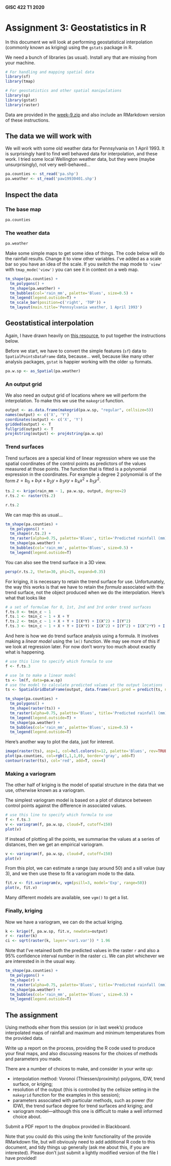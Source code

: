 #### GISC 422 T1 2020
# Assignment 3: Geostatistics in R
In this document we will look at performing geostatistical interpolation (commonly known as kriging) using the `gstats` package in R.

We need a bunch of libraries (as usual). Install any that are missing from your machine.
```r
# For handling and mapping spatial data
library(sf)
library(tmap) 

# For geostatistics and other spatial manipulations
library(sp)
library(gstat)
library(raster)
```
Data are provided in the [week-9.zip](zip file) and also include an RMarkdown version of these instructions.

## The data we will work with
We will work with some old weather data for Pennsylvania on 1 April 1993. It is surprisingly hard to find well behaved data for interpolation, and these work. I tried some local Wellington weather data, but they were (maybe unsurprisingly), not very well-behaved...
```r
pa.counties <- st_read('pa.shp')
pa.weather <- st_read('paw19930401.shp')
```

## Inspect the data
### The base map
```r
pa.counties
```
### The weather data
```r
pa.weather
```

Make some simple maps to get some idea of things. The code below will do the rainfall results. Change it to view other variables. I've added as a scale bar so you have an idea of the scale. If you switch the map mode to `'view'` with `tmap_mode('view')` you can see it in context on a web map.
```r
tm_shape(pa.counties) +
  tm_polygons() +
  tm_shape(pa.weather) +
  tm_bubbles(col='rain_mm', palette='Blues', size=0.5) +
  tm_legend(legend.outside=T) +
  tm_scale_bar(position=c('right', 'TOP')) +
  tm_layout(main.title='Pennsylvania weather, 1 April 1993')
```

## Geostatistical interpolation
Again, I have drawn heavily on [this resource](https://mgimond.github.io/Spatial/interpolation-in-r.html), to put together the instructions below.

Before we start, we have to convert the simple features (`sf`) data to `SpatialPointsDataFrame` data, because... well, because like many other analysis packages, `gstat` is happier working with the older `sp` formats.
```r
pa.w.sp <- as_Spatial(pa.weather)
```

### An output grid
We also need an output grid of locations where we will perform the interpolation. To make this we use the `makegrid` function.
```r
output <- as.data.frame(makegrid(pa.w.sp, "regular", cellsize=5))
names(output) <- c('X', 'Y')
coordinates(output) <- c('X', 'Y')
gridded(output) <- T
fullgrid(output) <- T
proj4string(output) <- proj4string(pa.w.sp)
```

### Trend surfaces
Trend surfaces are a special kind of linear regression where we use the spatial coordinates of the control points as predictors of the values measured at those points. The function that is fitted is a polynomial expression in the coordinates. For example a degree 2 polynomial is of the form $z=b_0 + b_1x + b_2y + b_3xy + b_4x^2 + b_5y^2$.
```r
ts.2 <- krige(rain_mm ~ 1, pa.w.sp, output, degree=2)
r.ts.2 <- raster(ts.2)

r.ts.2
```

We can map this as usual...
```r
tm_shape(pa.counties) + 
  tm_polygons() +
  tm_shape(r.ts.2) + 
  tm_raster(alpha=0.75, palette='Blues', title='Predicted rainfall (mm)') +
  tm_shape(pa.weather) +
  tm_bubbles(col='rain_mm', palette='Blues', size=0.5) +
  tm_legend(legend.outside=T)
```

You can also see the trend surface in a 3D view.
```r
persp(r.ts.2, theta=30, phi=25, expand=0.35)
```

For kriging, it is necessary to retain the trend surface for use. Unfortunately, the way this works is that we have to retain the *formula* associated with the trend surface, not the object produced when we do the interpolation. Here's what that looks like

```r
# a set of formulae for 0, 1st, 2nd and 3rd order trend surfaces
f.ts.0 <- tmin_c ~ 1
f.ts.1 <- tmin_c ~ 1 + X + Y
f.ts.2 <- tmin_c ~ 1 + X + Y + I(X*Y) + I(X^2) + I(Y^2)
f.ts.3 <- tmin_c ~ 1 + X + Y + I(X*Y) + I(X^2) + I(Y^2) + I(X^2*Y) + I(X*Y^2) + I(X^3) + I(Y^3)
```

And here is how we do trend surface analysis using a formula. It involves making a *linear model* using the `lm()` function. We may see more of this if we look at regression later. For now don't worry too much about exactly what is happening.
```r
# use this line to specify which formula to use
f <- f.ts.3

# use lm to make a linear model
ts <- lm(f, data=pa.w.sp)
# use the model to calculate predicted values at the output locations
ts <- SpatialGridDataFrame(output, data.frame(var1.pred = predict(ts, newdata=output)))

tm_shape(pa.counties) +
  tm_polygons() +
  tm_shape(raster(ts)) + 
  tm_raster(alpha=0.75, palette='Blues', title='Predicted rainfall (mm)') + 
  tm_legend(legend.outside=T) +
  tm_shape(pa.weather) +
  tm_bubbles(col='rain_mm', palette='Blues', size=0.5) +
  tm_legend(legend.outside=T)
```

Here's another way to plot the data, just for interest.
```r
image(raster(ts), asp=1, col=hcl.colors(n=12, palette='Blues', rev=TRUE))
plot(pa.counties, col=rgb(1,1,1,0), border='gray', add=T)
contour(raster(ts), col='red', add=T, cex=4)
```

### Making a variogram
The other half of kriging is the model of spatial structure in the data that we use, otherwise known as a variogram.

The simplest variogram model is based on a plot of distance between control points against the difference in associated values. 
```r
# use this line to specify which formula to use
f <- f.ts.3
v <- variogram(f, pa.w.sp, cloud=T, cutoff=150)
plot(v)
```

If instead of plotting all the points, we summarise the values at a series of distances, then we get an empirical variogram.
```r
v <- variogram(f, pa.w.sp, cloud=F, cutoff=150)
plot(v)
```

From this plot, we can estimate a range (say around 50) and a sill value (say 3), and we then use these to fit a variogram mode to the data.
```r
fit.v <- fit.variogram(v, vgm(psill=3, model='Exp', range=50))
plot(v, fit.v)
```

Many different models are available, see `vgm()` to get a list.

### Finally, kriging
Now we have a variogram, we can do the actual kriging.
```r
k <- krige(f, pa.w.sp, fit.v, newdata=output)
r <- raster(k)
ci <- sqrt(raster(k, layer='var1.var')) * 1.96
```

Note that I've retained both the predicted values in the raster `r` and also a 95% confidence interval number in the raster `ci`.  We can plot whichever we are interested in in the usual way.
```r
tm_shape(pa.counties) +
  tm_polygons() +
  tm_shape(r) + 
  tm_raster(alpha=0.75, palette='Blues', title='Predicted rainfall (mm)') +
  tm_shape(pa.weather) + 
  tm_bubbles(col='rain_mm', palette='Blues', size=0.5) +
  tm_legend(legend.outside=T)
```

## The assignment
Using methods eiher from this session (or in last week's) produce interpolated maps of rainfall and maximum and minimum temperatures from the provided data.

Write up a report on the process, providing the R code used to produce your final maps, and also discussing reasons for the choices of methods and parameters you made.

There are a number of choices to make, and consider in your write up:

+ interpolation method: Voronoi (Thiessen/proximity) polygons, IDW, trend surface, or kriging;
+ resolution of the output (this is controlled by the cellsize setting in the `makegrid` function for the examples in this session);
+ parameters associated with particular methods, such as power (for IDW), the trend surface degree for trend surfaces and kriging; and
+ variogram model&mdash;although this one is difficult to make a well informed choice about.

Submit a PDF report to the dropbox provided in Blackboard. 

Note that you could do this using the knitr functionality of the provide RMarkdown file, but will obviously need to add additional R code to this document, and tidy things up generally (ask me about this, if you are interested). Please don't just submit a lightly modified version of the file I have provided!
